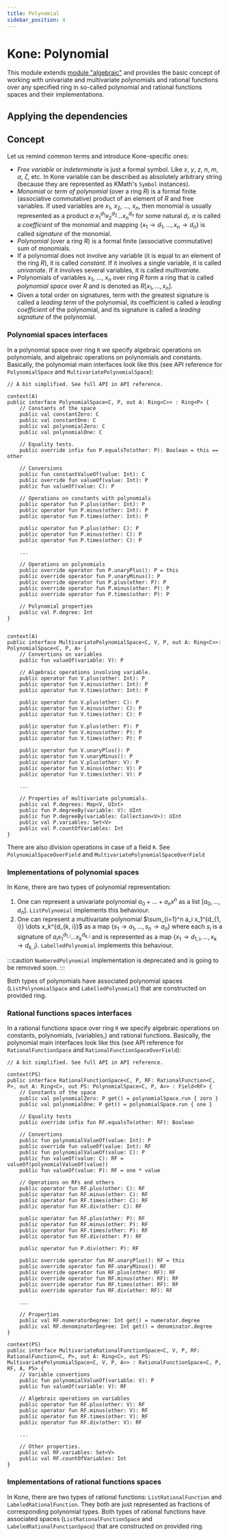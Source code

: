 ```yaml
---
title: Polynomial
sidebar_position: 4
---
```


# Kone: Polynomial

This module extends [module "algebraic"](/docs/kone-main/algebraic) and provides the basic concept of working with univariate and multivariate polynomials and rational functions over any specified ring in so-called polynomial and rational functions spaces and their implementations.

## Applying the dependencies

<DependencyTabs artifact="kone.polynomial"/>

## Concept

Let us remind common terms and introduce Kone-specific ones:
- *Free variable* or *indeterminate* is just a formal symbol. Like $x$, $y$, $z$, $n$, $m$, $\alpha$, $\zeta$, etc. In Kone variable can be described as absolutely arbitrary string (because they are represented as KMath's `Symbol` instances).
- *Monomial* or *term of polynomial* (over a ring $R$) is a formal finite (associative commutative) product of an element of $R$ and free variables. If used variables are $x_1$, $x_2$, ..., $x_n$, then monomial is usually represented as a product $a \; x_1^{d_1} x_2^{d_2} \dots x_n^{d_n}$ for some natural $d_i$. $a$ is called a *coefficient* of the monomial and mapping $\{x_1 \to d_1, \dots, x_n \to d_n\}$ is called *signature* of the monomial.
- *Polynomial* (over a ring $R$) is a formal finite (associative commutative) sum of monomials.
- If a polynomial does not involve any variable (it is equal to an element of the ring $R$), it is called *constant*. If it involves a single variable, it is called *univariate*. If it involves several variables, it is called *multivariate*.
- Polynomials of variables $x_1$, ..., $x_n$ over ring $R$ form a ring that is called *polynomial space* over $R$ and is denoted as $R[x_1, \dots, x_n]$.
- Given a total order on signatures, term with the greatest signature is called a *leading term* of the polynomial, its coefficient is called a *leading coefficient* of the polynomial, and its signature is called a *leading signature* of the polynomial.

### Polynomial spaces interfaces

In a polynomial space over ring `R` we specify algebraic operations on polynomials, and algebraic operations on polynomials and constants. Basically, the polynomial main interfaces look like this (see API reference for <ApiLink to='libs/main/polynomial/com.lounres.kone.polynomial/-polynomial-space/index.html'>`PolynomialSpace`</ApiLink> and <ApiLink to='libs/main/polynomial/com.lounres.kone.polynomial/-multivariate-polynomial-space/index.html'>`MultivariatePolynomialSpace`</ApiLink>):
```
// A bit simplified. See full API in API reference.

context(A)
public interface PolynomialSpace<C, P, out A: Ring<C>> : Ring<P> {
    // Constants of the space
    public val constantZero: C
    public val constantOne: C
    public val polynomialZero: C
    public val polynomialOne: C

    // Equality tests.
    public override infix fun P.equalsTo(other: P): Boolean = this == other

    // Conversions
    public fun constantValueOf(value: Int): C
    public override fun valueOf(value: Int): P
    public fun valueOf(value: C): P

    // Operations on constants with polynomials
    public operator fun P.plus(other: Int): P
    public operator fun P.minus(other: Int): P
    public operator fun P.times(other: Int): P

    public operator fun P.plus(other: C): P
    public operator fun P.minus(other: C): P
    public operator fun P.times(other: C): P

    ...

    // Operations on polynomials
    public override operator fun P.unaryPlus(): P = this
    public override operator fun P.unaryMinus(): P
    public override operator fun P.plus(other: P): P
    public override operator fun P.minus(other: P): P
    public override operator fun P.times(other: P): P

    // Polynomial properties
    public val P.degree: Int
}


context(A)
public interface MultivariatePolynomialSpace<C, V, P, out A: Ring<C>>: PolynomialSpace<C, P, A> {
    // Convertions on variables
    public fun valueOf(variable: V): P

    // Algebraic operations involving variable.
    public operator fun V.plus(other: Int): P
    public operator fun V.minus(other: Int): P
    public operator fun V.times(other: Int): P

    public operator fun V.plus(other: C): P
    public operator fun V.minus(other: C): P
    public operator fun V.times(other: C): P

    public operator fun V.plus(other: P): P
    public operator fun V.minus(other: P): P
    public operator fun V.times(other: P): P

    public operator fun V.unaryPlus(): P
    public operator fun V.unaryMinus(): P
    public operator fun V.plus(other: V): P
    public operator fun V.minus(other: V): P
    public operator fun V.times(other: V): P

    ...

    // Properties of multivariate polynomials.
    public val P.degrees: Map<V, UInt>
    public fun P.degreeBy(variable: V): UInt
    public fun P.degreeBy(variables: Collection<V>): UInt
    public val P.variables: Set<V>
    public val P.countOfVariables: Int
}
```

There are also division operations in case of a field `R`. See <ApiLink to='libs/main/polynomial/com.lounres.kone.polynomial/-polynomial-space-over-field/index.html'>`PolynomialSpaceOverField`</ApiLink> and <ApiLink to='libs/main/polynomial/com.lounres.kone.polynomial/-multivariate-polynomial-space-over-field/index.html'>`MultivariatePolynomialSpaceOverField`</ApiLink>

### Implementations of polynomial spaces

In Kone, there are two types of polynomial representation:
1. One can represent a univariate polynomial $a_0 + \dots + a_n x^n$ as a list $[a_0, \dots, a_n]$. <ApiLink to='libs/main/polynomial/com.lounres.kone.polynomial/-list-polynomial/index.html'>`ListPolynomial`</ApiLink> implements this behaviour.
2. One can represent a multivariate polynomial $\sum_{i=1}^n a_i x_1^{d_{1, i}} \dots x_k^{d_{k, i}}$ as a map $\{s_1 \to a_1, \dots, s_n \to a_n\}$ where each $s_i$ is a signature of $a_i x_1^{d_{1, i}} \dots x_k^{d_{k, i}}$ and is represented as a map $\{x_1 \to d_{1, i}, \dots, x_k \to d_{k, i}\}$. <ApiLink to='libs/main/polynomial/com.lounres.kone.polynomial/-labeled-polynomial/index.html'>`LabelledPolynomial`</ApiLink> implements this behaviour.

:::caution
`NumberedPolynomial` implementation is deprecated and is going to be removed soon.
:::

Both types of polynomials have associated polynomial spaces (<ApiLink to='libs/main/polynomial/com.lounres.kone.polynomial/-list-polynomial-space/index.html'>`ListPolynomialSpace`</ApiLink> and <ApiLink to='libs/main/polynomial/com.lounres.kone.polynomial/-labeled-polynomial-space/index.html'>`LabelledPolynomial`</ApiLink>) that are constructed on provided ring.

### Rational functions spaces interfaces

In a rational functions space over ring `R` we specify algebraic operations on constants, polynomials, (variables,) and rational functions. Basically, the polynomial main interfaces look like this (see API reference for <ApiLink to='libs/main/polynomial/com.lounres.kone.polynomial/-rational-function-space/index.html'>`RationalFunctionSpace`</ApiLink> and <ApiLink to='libs/main/polynomial/com.lounres.kone.polynomial/-rational-function-space-over-field/index.html'>`RationalFunctionSpaceOverField`</ApiLink>):
```
// A bit simplified. See full API in API reference.

context(PS)
public interface RationalFunctionSpace<C, P, RF: RationalFunction<C, P>, out A: Ring<C>, out PS: PolynomialSpace<C, P, A>> : Field<RF> {
    // Constants of the space
    public val polynomialZero: P get() = polynomialSpace.run { zero }
    public val polynomialOne: P get() = polynomialSpace.run { one }

    // Equality tests
    public override infix fun RF.equalsTo(other: RF): Boolean

    // Convertions
    public fun polynomialValueOf(value: Int): P
    public override fun valueOf(value: Int): RF
    public fun polynomialValueOf(value: C): P
    public fun valueOf(value: C): RF = valueOf(polynomialValueOf(value))
    public fun valueOf(value: P): RF = one * value

    // Operations on RFs and others
    public operator fun RF.plus(other: C): RF
    public operator fun RF.minus(other: C): RF
    public operator fun RF.times(other: C): RF
    public operator fun RF.div(other: C): RF

    public operator fun RF.plus(other: P): RF
    public operator fun RF.minus(other: P): RF
    public operator fun RF.times(other: P): RF
    public operator fun RF.div(other: P): RF

    public operator fun P.div(other: P): RF

    public override operator fun RF.unaryPlus(): RF = this
    public override operator fun RF.unaryMinus(): RF
    public override operator fun RF.plus(other: RF): RF
    public override operator fun RF.minus(other: RF): RF
    public override operator fun RF.times(other: RF): RF
    public override operator fun RF.div(other: RF): RF

    ...

    // Properties
    public val RF.numeratorDegree: Int get() = numerator.degree
    public val RF.denominatorDegree: Int get() = denominator.degree
}

context(PS)
public interface MultivariateRationalFunctionSpace<C, V, P, RF: RationalFunction<C, P>, out A: Ring<C>, out PS: MultivariatePolynomialSpace<C, V, P, A>> : RationalFunctionSpace<C, P, RF, A, PS> {
    // Variable convertions
    public fun polynomialValueOf(variable: V): P
    public fun valueOf(variable: V): RF

    // Algebraic operations on variables
    public operator fun RF.plus(other: V): RF
    public operator fun RF.minus(other: V): RF
    public operator fun RF.times(other: V): RF
    public operator fun RF.div(other: V): RF

    ...

    // Other properties.
    public val RF.variables: Set<V>
    public val RF.countOfVariables: Int
}
```

### Implementations of rational functions spaces

In Kone, there are two types of rational functions: <ApiLink to='libs/main/polynomial/com.lounres.kone.polynomial/-list-rational-function/index.html'>`ListRationalFunction`</ApiLink> and <ApiLink to='libs/main/polynomial/com.lounres.kone.polynomial/-labeled-rational-function/index.html'>`LabeledRationalFunction`</ApiLink>. They both are just represented as fractions of corresponding polynomial types. Both types of rational functions have associated spaces (<ApiLink to='libs/main/polynomial/com.lounres.kone.polynomial/-list-rational-function-space/index.html'>`ListRationalFunctionSpace`</ApiLink> and <ApiLink to='libs/main/polynomial/com.lounres.kone.polynomial/-labeled-rational-function-space/index.html'>`LabeledRationalFunctionSpace`</ApiLink>) that are constructed on provided ring.
